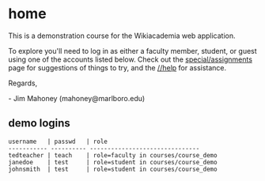 = home =

This is a demonstration course for the Wikiacademia web application.  

To explore you'll need to log in as either a faculty
member, student, or guest using one of the accounts listed below.
Check out the [[ special/assignments ]] page for suggestions of things
to try, and the [[ //help ]] for assistance.

Regards,

- Jim Mahoney (mahoney@marlboro.edu)

== demo logins ==

 username   | passwd   | role
 ----------- ---------- -------------------------------
 tedteacher | teach    | role=faculty in courses/course_demo
 janedoe    | test     | role=student in courses/course_demo
 johnsmith  | test     | role=student in courses/course_demo


